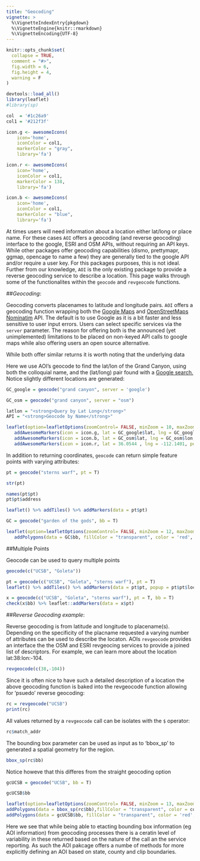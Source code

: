 ```yaml
---
title: "Geocoding"
vignette: >
  %\VignetteIndexEntry{pkgdown}
  %\VignetteEngine{knitr::rmarkdown}
  %\VignetteEncoding{UTF-8}
---
```


```r
knitr::opts_chunk$set(
  collapse = TRUE,
  comment = "#>",
  fig.width = 6, 
  fig.height = 4,
  warning = F
)

devtools::load_all()
library(leaflet)
#library(sp)

col  = '#1c26a9'
col1 = '#212f3f'

icon.g <- awesomeIcons(
    icon='home',
    iconColor = col1,
    markerColor = "gray",
    library='fa')

icon.r <- awesomeIcons(
    icon='home',
    iconColor = col1,
    markerColor = 138,
    library='fa')

icon.b <- awesomeIcons(
    icon='home',
    iconColor = col1,
    markerColor = "blue",
    library='fa')

```


At times users will need information about a location either lat/long or place name. For these cases `AOI` offers a geocoding (and reverse geocoding) interface to the google, ESRI and OSM APIs, without requiring an API keys. While other packages offer geocoding capabilities (dismo, prettymapr, ggmap, opencage to name a few) they are generally tied to the google API and/or require a user key. For this packages purposes, this is not ideal.  Further from our knowledge, `AOI` is the only existing package to provide a reverse geocoding service to describe a location. This page walks through some of the functionalites within the `geocode` and `revgeocode` functions.   

##*Geocoding*:

Geocoding converts placenames to latitude and longitude pairs. `AOI` offers a geocoding function wrapping both the [Google Maps](https://www.google.com/url?sa=t&rct=j&q=&esrc=s&source=web&cd=1&cad=rja&uact=8&ved=2ahUKEwivqciF8e3cAhUm34MKHRrlBncQFjAAegQICBAB&url=https%3A%2F%2Fmaps.google.com%2F&usg=AOvVaw3z2z03MnvIwD2K6kwtdD9z) and [OpenStreetMaps Nominatim](https://wiki.openstreetmap.org/wiki/Nominatim) API. The default is to use Google as it is a bit faster and less sensitive to user input errors. Users can select specific services via the `server` parameter. The reason for offering both is the announced (yet unimplemented) limitations to be placed on non-keyed API calls to google maps while also offering users an open source alternative.

While both offer similar returns it is worth noting that the underlying data

Here we use AOI's geocode to find the lat/lon of the Grand Canyon, using both the colloquial name, and the (lat/long) pair found with a <a target="_blank"href="http://www.Google.com/search?q=grand+canyon+lat+long">Google search.</a> Notice slightly different locations are generated:

```r
GC_google = geocode("grand canyon", server = 'google')

GC_osm = geocode("grand canyon", server = "osm")
```

```r

latlon = "<strong>Query by Lat Long</strong>"
API = "<strong>Geocode by Name</strong>"

leaflet(option=leafletOptions(zoomControl= FALSE, minZoom = 10, maxZoom = 10)) %>% addProviderTiles(providers$CartoDB.Positron) %>% 
   addAwesomeMarkers(icon = icon.g, lat = GC_google$lat, lng = GC_google$lon, popup = "<strong>Geocode via Google Maps</strong>") %>% 
   addAwesomeMarkers(icon = icon.b, lat = GC_osm$lat, lng = GC_osm$lon, popup = "<strong>Geocode via OSM</strong>") %>% 
   addAwesomeMarkers(icon = icon.r, lat = 36.0544 , lng = -112.1401, popup = "<strong>Google search</strong>")
```

In addition to returning coordinates, `geocode` can return simple feature points with varying attributes:

```r
pt = geocode("sterns warf", pt = T)

str(pt)

```

```r
names(pt$pt)
pt$pt$address
```

```r

leaflet() %>% addTiles() %>% addMarkers(data = pt$pt)

```

```r
GC = geocode("garden of the gods", bb = T)
```

```r
leaflet(option=leafletOptions(zoomControl= FALSE, minZoom = 12, maxZoom = 15)) %>% addTiles() %>% 
   addPolygons(data = GC$bb, fillColor = "transparent", color = 'red', weight = 6, opacity = 1) 
```

##Multiple Points

Geocode can be used to query multiple points

```r
geocode(c("UCSB", "Goleta"))
```

```r
pt = geocode(c("UCSB", "Goleta", "sterns warf"), pt = T)
leaflet() %>% addTiles() %>% addMarkers(data = pt$pt, popup = pt$pt$location)

```

```r
x = geocode(c("UCSB", "Goleta", "sterns warf"), pt = T, bb = T)
check(x$bb) %>% leaflet::addMarkers(data = x$pt)

```



##*Reverse Geocoding example*:

Reverse geocoding is from latitude and longitude to placename(s). Depending on the specificity of the placname requested a varying number of attributes can be used to describe the locaton. AOIs `revgeocode` provides an interface the the OSM and ESRI revgeocing services to provide a joined list of descriptors. For example, we can learn more about the location lat:38:lon:-104.

```r
revgeocode(c(38,-104))
```


Since it is often nice to have such a detailed description of a location the above geocoding function is baked into the revgeocode function allowing for 'psuedo' reverse geocoding:

```r
rc = revgeocode("UCSB")
print(rc)
```

All values returned by a `revgeocode` call can be isolates with the `$` operator:

```r
rc$match_addr
```

The bounding box parameter can be used as input as to 'bbox_sp' to generated a spatial geometry for the region.

```r
bbox_sp(rc$bb)
```

Notice howeve that this differes from the straight geocoding option 

```r

gcUCSB = geocode("UCSB", bb = T)

gcUCSB$bb

```

```r
leaflet(option=leafletOptions(zoomControl= FALSE, minZoom = 13, maxZoom = 13)) %>% addProviderTiles(providers$CartoDB.Positron) %>% 
addPolygons(data = bbox_sp(rc$bb),fillColor = "transparent", color = col, weight = 4, label = "revgeocode") %>% 
addPolygons(data = gcUCSB$bb, fillColor = "transparent", color = 'red', weight = 4, label = "geocode")

```

Here we see that while being able to etacting bounding box information (eg AOI information) from geocoding processes there is a ceratin level of variability in these returned based on the nature of the call an the service reporting. As such the AOI pakcage offers a numbe of methods for more explicitly defining an AOI based on state, county and clip boundaries. 
